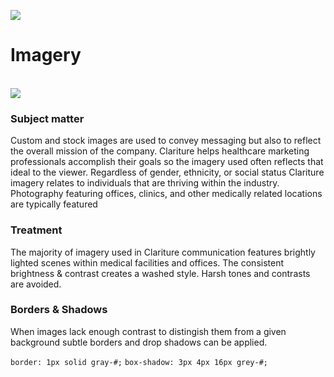 
<Meta title='Brand Guidelines/Imagery' />

<img
  className='rounded mb-3 bg-black'
  src='/images/guidelines/Imagery Icon.svg'
/>

# Imagery

<br />

<img src={Imagery} className='sm:float-right m-2 w-full sm:w-6/12' />

### Subject matter

Custom and stock images are used to convey messaging but also to reflect the overall mission of the company. Clariture helps healthcare marketing professionals accomplish their goals so the imagery used often reflects that ideal to the viewer. Regardless of gender, ethnicity, or social status Clariture imagery relates to individuals that are thriving within the industry. Photography featuring offices, clinics, and other medically related locations are typically featured

### Treatment

The majority of imagery used in Clariture communication features brightly lighted scenes within medical facilities and offices. The consistent brightness & contrast creates a washed style. Harsh tones and contrasts are avoided.

### Borders & Shadows

When images lack enough contrast to distingish them from a given background subtle borders and drop shadows can be applied.

`border: 1px solid gray-#;`
`box-shadow: 3px 4px 16px grey-#;`
